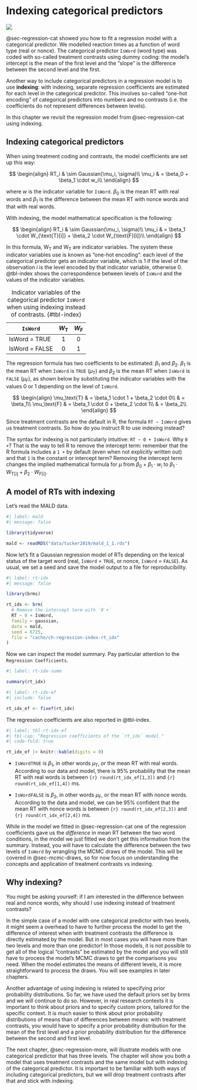# Indexing categorical predictors {#sec-regression-index}

![](https://img.shields.io/badge/Area-R-green)

@sec-regression-cat showed you how to fit a regression model with a categorical predictor. We modelled reaction times as a function of word type (real or nonce). The categorical predictor `IsWord` (word type) was coded with so-called treatment contrasts using dummy coding: the model's intercept is the mean of the first level and the "slope" is the difference between the second level and the first.

Another way to include categorical predictors in a regression model is to use **indexing**: with indexing, separate regression coefficients are estimated for each level in the categorical predictor. This involves so-called "one-hot encoding" of categorical predictors into numbers and no contrasts (i.e. the coefficients do not represent differences between levels).

In this chapter we revisit the regression model from @sec-regression-cat using indexing.

## Indexing categorical predictors

When using treatment coding and contrasts, the model coefficients are set up this way:

$$
\begin{align}
RT_i & \sim Gaussian(\mu_i, \sigma)\\
\mu_i & = \beta_0 + \beta_1 \cdot w_i\\
\end{align}
$$

where $w$ is the indicator variable for `IsWord`. $\beta_0$ is the mean RT with real words and $\beta_1$ is the difference between the mean RT with nonce words and that with real words.

With indexing, the model mathematical specification is the following:

$$
\begin{align}
RT_i & \sim Gaussian(\mu_i, \sigma)\\
\mu_i & = \beta_1 \cdot W_{\text{T}[i]} + \beta_2 \cdot W_{\text{F}[i]}\\
\end{align}
$$

In this formula, $\text{W}_\text{T}$ and $\text{W}_\text{T}$ are indicator variables. The system these indicator variables use is known as "one-hot encoding": each level of the categorical predictor gets an indicator variable, which is $1$ if the level of the observation $i$ is the level encoded by that indicator variable, otherwise 0. @tbl-index shows the correspondence between levels of `IsWord` and the values of the indicator variables.

| `IsWord`       | $W_\text{T}$ | $W_\text{F}$ |
|----------------|:------------:|:------------:|
| IsWord = TRUE  |      1       |      0       |
| IsWord = FALSE |      0       |      1       |

: Indicator variables of the categorical predictor `IsWord` when using indexing instead of contrasts. {#tbl-index}

The regression formula has two coefficients to be estimated: $\beta_1$ and $\beta_2$. $\beta_1$ is the mean RT when `IsWord` is `TRUE` ($\mu_\text{T}$) and $\beta_2$ is the mean RT when `IsWord` is `FALSE` ($\mu_\text{F}$), as shown below by substituting the indicator variables with the values $0$ or $1$ depending on the level of `IsWord`.

$$
\begin{align}
\mu_\text{T} & = \beta_1 \cdot 1 + \beta_2 \cdot 0\\
& = \beta_1\\
\mu_\text{F} & = \beta_1 \cdot 0 + \beta_2 \cdot 1\\
& = \beta_2\\
\end{align}
$$

Since treatment contrasts are the default in R, the formula `RT ~ IsWord` gives us treatment contrasts. So how do you instruct R to use indexing instead?

The syntax for indexing is not particularly intuitive: `RT ~ 0 + IsWord`. Why `0 +`? That is the way to tell R to remove the intercept term: remember that the R formula includes a `1 +` by default (even when not explicitly written out) and that `1` is the constant or intercept term? Removing the intercept term changes the implied mathematical formula for $\mu$ from $\beta_0 + \beta_1 \cdot w_i$ to $\beta_1 \cdot W_{\text{T}[i]} + \beta_2 \cdot W_{\text{F}[i]}$.

## A model of RTs with indexing

Let's read the MALD data.

```r
#| label: mald
#| message: false

library(tidyverse)

mald <- readRDS("data/tucker2019/mald_1_1.rds")
```

Now let's fit a Gaussian regression model of RTs depending on the lexical status of the target word (real, `IsWord` = `TRUE`, or nonce, `IsWord` = `FALSE`). As usual, we set a seed and save the model output to a file for reproducibility.

```r
#| label: rt-idx
#| message: false

library(brms)

rt_idx <- brm(
  # Remove the intercept term with `0 +`
  RT ~ 0 + IsWord,
  family = gaussian,
  data = mald,
  seed = 6725,
  file = "cache/ch-regression-index-rt_idx"
)
```

Now we can inspect the model summary. Pay particular attention to the `Regression Coefficients`.

```r
#| label: rt-idx-summ

summary(rt_idx)
```

```r
#| label: rt-idx-ef
#| include: false

rt_idx_ef <- fixef(rt_idx)

```

The regression coefficients are also reported in @tbl-index.

```r
#| label: tbl-rt-idx-ef
#| tbl-cap: "Regression coefficients of the `rt_idx` model."
#| code-fold: true

rt_idx_ef |> knitr::kable(digits = 0)

```

-   `IsWordTRUE` is $\beta_1$, in other words $\mu_\text{T}$, or the mean RT with real words. According to our data and model, there is 95% probability that the mean RT with real words is between `{r} round(rt_idx_ef[1,3])` and `{r} round(rt_idx_ef[1,4])` ms.

-   `IsWordFALSE` is $\beta_2$, in other words $\mu_\text{F}$, or the mean RT with nonce words. According to the data and model, we can be 95% confident that the mean RT with nonce words is between `{r} round(rt_idx_ef[2,3])` and `{r} round(rt_idx_ef[2,4])` ms.

While in the model we fitted in @sec-regression-cat one of the regression coefficients gave us the *difference* in mean RT between the two word conditions, in the model we just fitted we don't get this information from the summary. Instead, you will have to calculate the difference between the two levels of `IsWord` by wrangling the MCMC draws of the model. This will be covered in @sec-mcmc-draws, so for now focus on understanding the concepts and application of treatment contrasts vs indexing.

## Why indexing?

You might be asking yourself: if I am interested in the difference between real and nonce words, why should I use indexing instead of treatment contrasts?

In the simple case of a model with one categorical predictor with two levels, it might seem a overhead to have to further process the model to get the difference of interest when with treatment contrasts the difference is directly estimated by the model. But in most cases you will have more than two levels and more than one predictor! In those models, it is not possible to get all of the logical "contrasts" be estimated by the model and you will still have to process the model's MCMC draws to get the comparisons you need. When the model estimates the means of different levels, it is more straightforward to process the draws. You will see examples in later chapters.

Another advantage of using indexing is related to specifying prior probability distributions. So far, we have used the default priors set by brms and we will continue to do so. However, in real research contexts it is important to think about priors and to specify custom priors, tailored for the specific context. It is much easier to think about prior probability distributions of means than of differences between means: with treatment contrasts, you would have to specify a prior probability distribution for the mean of the first level and a prior probability distribution for the difference between the second and first level.

The next chapter, @sec-regression-more, will illustrate models with one categorical predictor that has three levels. The chapter will show you both a model that uses treatment contrasts and the same model but with indexing of the categorical predictor. It is important to be familiar with both ways of including categorical predictors, but we will drop treatment contrasts after that and stick with indexing.
